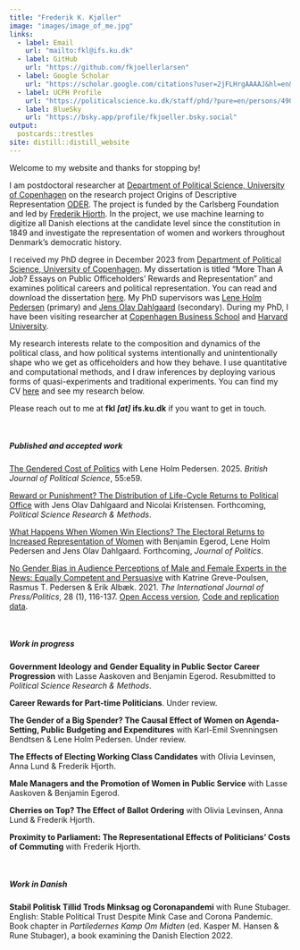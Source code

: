 ```yaml
---
title: "Frederik K. Kjøller"
image: "images/image_of_me.jpg"
links:
  - label: Email
    url: "mailto:fkl@ifs.ku.dk"
  - label: GitHub
    url: "https://github.com/fkjoellerlarsen"
  - label: Google Scholar
    url: "https://scholar.google.com/citations?user=2jFLHrgAAAAJ&hl=en&oi=ao"
  - label: UCPH Profile
    url: "https://politicalscience.ku.dk/staff/phd/?pure=en/persons/490612"
  - label: BlueSky
    url: "https://bsky.app/profile/fkjoeller.bsky.social"
output:
  postcards::trestles
site: distill::distill_website
---
```


Welcome to my website and thanks for stopping by!

I am postdoctoral researcher at [Department of Political Science, University of Copenhagen](https://politicalscience.ku.dk/) on the research project Origins of Descriptive Representation [ODER](https://www.carlsbergfondet.dk/en/Forskningsaktiviteter/Bevillingsstatistik/Bevillingsoversigt/CF22_0819_Frederik-Hjorth). The project is funded by the Carlsberg Foundation and led by [Frederik Hjorth](https://fghjorth.github.io/). In the project, we use machine learning to digitize all Danish elections at the candidate level since the constitution in 1849 and investigate the representation of women and workers throughout Denmark's democratic history.

I received my PhD degree in December 2023 from [Department of Political Science, University of Copenhagen](https://politicalscience.ku.dk/). My dissertation is titled "More Than A Job? Essays on Public Officeholders' Rewards and Representation" and examines political careers and political representation. You can read and download the dissertation [here](https://www.dropbox.com/scl/fi/enie81c4cpdcdr0q4jruv/Kjoeller2023morethanajob.pdf?rlkey=x45lifhnqa7a23a6a9b9jf1dv&dl=0). My PhD supervisors was [Lene Holm Pedersen](https://politicalscience.ku.dk/staff/Academic_staff/?pure=en/persons/16215) (primary) and [Jens Olav Dahlgaard](https://jodahlgaard.com/) (secondary). During my PhD, I have been visiting researcher at [Copenhagen Business School](https://www.cbs.dk/en/research/departments-and-centres/department-of-international-economics-government-and-business) and [Harvard University](https://gov.harvard.edu).

My research interests relate to the composition and dynamics of the political class, and how political systems intentionally and unintentionally shape who we get as officeholders and how they behave. I use quantitative and computational methods, and I draw inferences by deploying various forms of quasi-experiments and traditional experiments.  You can find my CV [here](https://www.dropbox.com/scl/fi/n8i2dm6o9d36fgos6rlv9/cv_frederik_kjoeller.pdf?rlkey=8vsa9imyxu31eigplwq3egomt&dl=0) and see my research below.

Please reach out to me at **fkl *[at]* ifs.ku.dk** if you want to get in touch.

<br>

##### **Published and accepted work**

<p>

[The Gendered Cost of Politics](https://www.cambridge.org/core/journals/british-journal-of-political-science/article/gendered-cost-of-politics/2EADF7209471F07DDFEFB7F4D19A594D) with Lene Holm Pedersen. 2025. *British Journal of Political Science*, 55:e59.

[Reward or Punishment? The Distribution of Life-Cycle Returns to Political Office](https://www.cambridge.org/core/journals/political-science-research-and-methods/article/reward-or-punishment-the-distribution-of-lifecycle-returns-to-political-office/9D15D43DAF4D7BCA1AE469E4E1BC0DE7) with Jens Olav Dahlgaard and Nicolai Kristensen. Forthcoming, *Political Science Research & Methods*.

[What Happens When Women Win Elections? The Electoral Returns to Increased Representation of Women](https://www.journals.uchicago.edu/doi/abs/10.1086/734266?journalCode=jop) with Benjamin Egerod, Lene Holm Pedersen and Jens Olav Dahlgaard. Forthcoming, *Journal of Politics*.

<!--* We investigate if the election of a woman for office foster female representation in future elections and beyond the candidate herself. We do this by focusing on local elections, where a woman marginally wins a seat over a man competing for the same seat, and estimate what this means to the composition of the future candidate pools and thus how it shapes the supply of political candidates.-->

[No Gender Bias in Audience Perceptions of Male and Female Experts in the News: Equally Competent and Persuasive](https://journals.sagepub.com/doi/abs/10.1177/19401612211025499) with Katrine Greve-Poulsen, Rasmus T. Pedersen & Erik Albæk. 2021. *The International Journal of Press/Politics*, 28 (1), 116-137. [Open Access version](https://portal.findresearcher.sdu.dk/en/publications/no-gender-bias-in-audience-perceptions-of-male-and-female-experts), [Code and replication data](https://t.co/VNDcuQ8Lnz).

<br>

##### **Work in progress** 

<p>

__Government Ideology and Gender Equality in Public Sector Career Progression__ with Lasse Aaskoven and Benjamin Egerod. Resubmitted to *Political Science Research & Methods*.

<!--* Relying on granular data of the universe of Danish civil servants, we estimate how women’s career progression in the Danish bureaucracy depend on the ideology of the government in office.-->


<p> 

__Career Rewards for Part-time Politicians__. Under review.

<!--* I estimate how holding a part-time political office affect income and civil career of Danish local councilors. Concerning the latter, I specifically investigate what being a local councilor do to the councilors labour supply and probability of being promoted in their outside job.-->

<p>

__The Gender of a Big Spender? The Causal Effect of Women on Agenda-Setting, Public Budgeting and Expenditures__ with Karl-Emil Svenningsen Bendtsen & Lene Holm Pedersen. Under review.

<p>

__The Effects of Electing Working Class Candidates__ with Olivia Levinsen, Anna Lund & Frederik Hjorth.

<p>

__Male Managers and the Promotion of Women in Public Service__ with Lasse Aaskoven & Benjamin Egerod.

<p>

__Cherries on Top? The Effect of Ballot Ordering__ with Olivia Levinsen, Anna Lund & Frederik Hjorth.

<p>

__Proximity to Parliament: The Representational Effects of Politicians' Costs of Commuting__ with Frederik Hjorth.

<br>

##### **Work in Danish**

<p>

__Stabil Politisk Tillid Trods Minksag og Coronapandemi__ with Rune Stubager. English: Stable Political Trust Despite Mink Case and Corona Pandemic.
Book chapter in _Partiledernes Kamp Om Midten_ (ed. Kasper M. Hansen & Rune Stubager), a book examining the Danish Election 2022.
